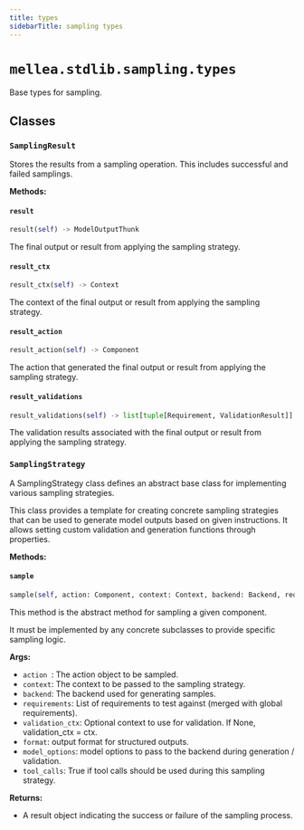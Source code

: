 ```yaml
---
title: types
sidebarTitle: sampling types
---
```


# `mellea.stdlib.sampling.types`


Base types for sampling.

## Classes

### `SamplingResult`


Stores the results from a sampling operation. This includes successful and failed samplings.


**Methods:**

#### `result`

```python
result(self) -> ModelOutputThunk
```

The final output or result from applying the sampling strategy.


#### `result_ctx`

```python
result_ctx(self) -> Context
```

The context of the final output or result from applying the sampling strategy.


#### `result_action`

```python
result_action(self) -> Component
```

The action that generated the final output or result from applying the sampling strategy.


#### `result_validations`

```python
result_validations(self) -> list[tuple[Requirement, ValidationResult]]
```

The validation results associated with the final output or result from applying the sampling strategy.


### `SamplingStrategy`


A SamplingStrategy class defines an abstract base class for implementing various sampling strategies.

This class provides a template for creating concrete sampling strategies that can be used to generate model outputs based on given instructions.
It allows setting custom validation and generation functions through properties.


**Methods:**

#### `sample`

```python
sample(self, action: Component, context: Context, backend: Backend, requirements: list[Requirement] | None) -> SamplingResult
```

This method is the abstract method for sampling a given component.

It must be implemented by any concrete subclasses to provide specific sampling logic.

**Args:**
- `action `: The action object to be sampled.
- `context`: The context to be passed to the sampling strategy.
- `backend`: The backend used for generating samples.
- `requirements`: List of requirements to test against (merged with global requirements).
- `validation_ctx`: Optional context to use for validation. If None, validation_ctx = ctx.
- `format`: output format for structured outputs.
- `model_options`: model options to pass to the backend during generation / validation.
- `tool_calls`: True if tool calls should be used during this sampling strategy.

**Returns:**
- A result object indicating the success or failure of the sampling process.

